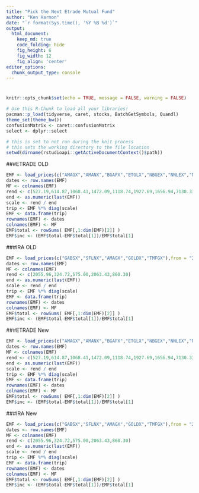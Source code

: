 ```yaml
---
title: "Pick the Next Etrade Mutual Fund"
author: "Ken Harmon"
date: "`r format(Sys.time(), '%Y %B %d')`"
output:
  html_document:  
    keep_md: true
    code_folding: hide
    fig_height: 6
    fig_width: 12
    fig_align: 'center'
editor_options: 
  chunk_output_type: console
---
```


# {.tabset .tabset-fade}

```r
knitr::opts_chunk$set(echo = TRUE, message = FALSE, warning = FALSE)
```

```r
# Use this R-Chunk to load all your libraries!
pacman::p_load(tidyverse, caret, stocks, BatchGetSymbols, Quandl)
theme_set(theme_bw())
confusionMatrix <- caret::confusionMatrix
select <- dplyr::select
```

```r
# this is set to not run during the knit process
# this sets the working directory to the file location
setwd(dirname(rstudioapi::getActiveDocumentContext()$path))
```
###ETRADE OLD
```r
EMF <- load_prices(c("AMAGX","AMANX","BGAFX","ETGLX","NBGEX","NNLEX","NNTWX","OBCHX","PGRTX","PRMTX","PYVLX","SEEKX","SFLNX","WPSGX"),from = "2019-09-01",to = "2020-01-01" ,initial = 1000)
dates <- row.names(EMF)
MF <- colnames(EMF)
rend <- c(527.19,614.87,1068.41,1472.09,1118.74,1927.69,1656.94,7130.33,1549.30,1067.61,1242.87,759.55,819.96,1150.92)
end <- as.numeric(last(EMF))
scale <- rend / end
trip <- EMF %*% diag(scale)
EMF <- data.frame(trip)
rownames(EMF) <- dates
colnames(EMF) <- MF
EMF$total <- rowSums( EMF[,1:dim(EMF)[2]] )
EMF$inc <- (EMF$total-EMF$total[1])/EMF$total[1] 
```

###IRA OLD
```r
EMF <- load_prices(c("GABSX","SFLNX","AMAGX","GOLDX","TMFGX"),from = "2018-09-01",to = "2019-01-01" ,initial = 1000)
dates <- row.names(EMF)
MF <- colnames(EMF)
rend <- c(2055.96,324.72,575.00,2063.43,860.30)
end <- as.numeric(last(EMF))
scale <- rend / end
trip <- EMF %*% diag(scale)
EMF <- data.frame(trip)
rownames(EMF) <- dates
colnames(EMF) <- MF
EMF$total <- rowSums( EMF[,1:dim(EMF)[2]] )
EMF$inc <- (EMF$total-EMF$total[1])/EMF$total[1] 
```

###ETRADE New
```r
EMF <- load_prices(c("AMAGX","AMANX","BGAFX","ETGLX","NBGEX","NNLEX","NNTWX","OBCHX","PGRTX","PRMTX","PYVLX","SEEKX","SFLNX","WPSGX"),from = "2019-09-01",to = "2020-01-01" ,initial = 1000)
dates <- row.names(EMF)
MF <- colnames(EMF)
rend <- c(527.19,614.87,1068.41,1472.09,1118.74,1927.69,1656.94,7130.33,1549.30,1067.61,1242.87,759.55,819.96,1150.92)
end <- as.numeric(last(EMF))
scale <- rend / end
trip <- EMF %*% diag(scale)
EMF <- data.frame(trip)
rownames(EMF) <- dates
colnames(EMF) <- MF
EMF$total <- rowSums( EMF[,1:dim(EMF)[2]] )
EMF$inc <- (EMF$total-EMF$total[1])/EMF$total[1] 
```

###IRA New
```r
EMF <- load_prices(c("GABSX","SFLNX","AMAGX","GOLDX","TMFGX"),from = "2018-09-01",to = "2019-01-01" ,initial = 1000)
dates <- row.names(EMF)
MF <- colnames(EMF)
rend <- c(2055.96,324.72,575.00,2063.43,860.30)
end <- as.numeric(last(EMF))
scale <- rend / end
trip <- EMF %*% diag(scale)
EMF <- data.frame(trip)
rownames(EMF) <- dates
colnames(EMF) <- MF
EMF$total <- rowSums( EMF[,1:dim(EMF)[2]] )
EMF$inc <- (EMF$total-EMF$total[1])/EMF$total[1] 
```